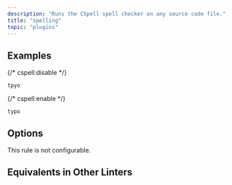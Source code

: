 ```yaml
---
description: "Runs the CSpell spell checker on any source code file."
title: "spelling"
topic: "plugins"
---
```



<RuleSummary plugin="cspell" rule="spelling" />

## Examples

<Tabs>
<TabItem label="❌ Incorrect">

{/* cspell:disable */}

```text
tpyo
```

{/* cspell:enable */}

</TabItem>
<TabItem label="✅ Correct">

```text
typo
```

</TabItem>
</Tabs>

## Options

This rule is not configurable.

## Equivalents in Other Linters

<RuleEquivalents pluginId="cspell" ruleId="spelling" />
